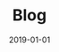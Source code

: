 ---
title: Blog
date: 2019-01-01
description: The blog part of the website
headerImage: IMG_6211
---